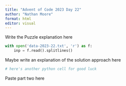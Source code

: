 ```yaml
---
title: "Advent of Code 2023 Day 22"
author: "Nathan Moore"
format: html
editor: visual
---
```


Write the Puzzle explanation here

```python

with open('data-2023-22.txt', 'r') as f:
    inp = f.read().splitlines()

```

Maybe write an explanation of the solution approach here

```python
# here's another python cell for good luck

```

Paste part two here
